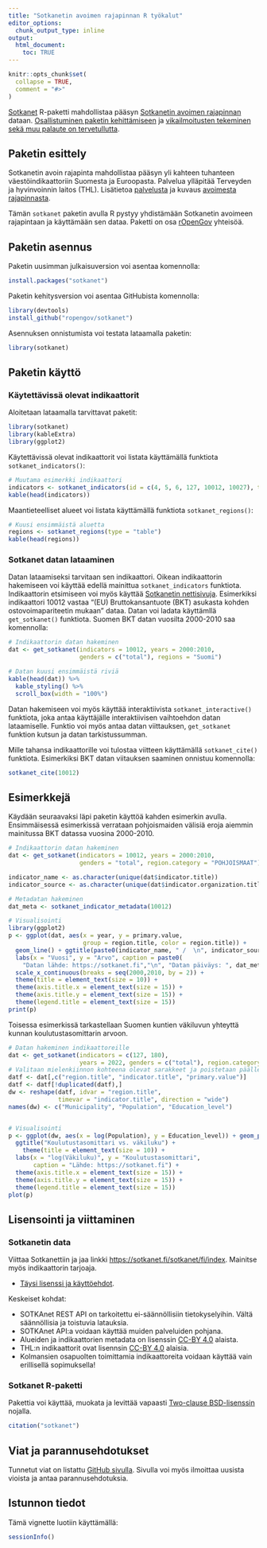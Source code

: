 ```yaml
---
title: "Sotkanetin avoimen rajapinnan R työkalut"
editor_options:
  chunk_output_type: inline
output:
  html_document:
    toc: TRUE
---
```


```r
knitr::opts_chunk$set(
  collapse = TRUE,
  comment = "#>"
)
```


[Sotkanet](https://github.com/rOpenGov/sotkanet) R-paketti mahdollistaa pääsyn [Sotkanetin avoimen rajapinnan](https://sotkanet.fi/sotkanet/en/index) dataan. [Osallistuminen paketin kehittämiseen](https://ropengov.org/community/) ja [vikailmoitusten tekeminen sekä muu palaute on tervetullutta](https://github.com/rOpenGov/sotkanet).

## Paketin esittely

Sotkanetin avoin rajapinta mahdollistaa pääsyn yli kahteen tuhanteen väestöindikaattoriin Suomesta ja Euroopasta. Palvelua ylläpitää Terveyden ja hyvinvoinnin laitos (THL). Lisätietoa [palvelusta](https://sotkanet.fi/sotkanet/fi/tietoa-palvelusta) ja kuvaus [avoimesta rajapinnasta](https://sotkanet.fi/sotkanet/fi/ohje/74).

Tämän `sotkanet` paketin avulla R pystyy yhdistämään Sotkanetin avoimeen rajapintaan ja käyttämään sen dataa. Paketti on osa [rOpenGov](ropengov.org) yhteisöä.


## Paketin asennus

Paketin uusimman julkaisuversion voi asentaa komennolla:

```r
install.packages("sotkanet")
```


Paketin kehitysversion voi asentaa GitHubista komennolla:

```r
library(devtools)
install_github("ropengov/sotkanet")
```

Asennuksen onnistumista voi testata lataamalla paketin:

```r
library(sotkanet)
```


## Paketin käyttö


### Käytettävissä olevat indikaattorit

Aloitetaan lataamalla tarvittavat paketit:

```r
library(sotkanet)
library(kableExtra)
library(ggplot2)
```



Käytettävissä olevat indikaattorit voi listata käyttämällä funktiota `sotkanet_indicators()`:

```r
# Muutama esimerkki indikaattori
indicators <- sotkanet_indicators(id = c(4, 5, 6, 127, 10012, 10027), type = "table")
kable(head(indicators))
```

Maantieteelliset alueet voi listata käyttämällä funktiota `sotkanet_regions()`:

```r
# Kuusi ensimmäistä aluetta
regions <- sotkanet_regions(type = "table")
kable(head(regions))
```

### Sotkanet datan lataaminen

Datan lataamiseksi tarvitaan sen indikaattori. Oikean indikaattorin hakemiseen voi käyttää edellä mainittua `sotkanet_indicators` funktiota. Indikaattorin etsimiseen voi myös käyttää [Sotkanetin nettisivuja](https://sotkanet.fi/sotkanet/fi/index). Esimerkiksi indikaattori 10012 vastaa "(EU) Bruttokansantuote (BKT) asukasta kohden ostovoimapariteetin mukaan" dataa. Datan voi ladata käyttämllä `get_sotkanet()` funktiota. Suomen BKT datan vuosilta 2000-2010 saa komennolla:

```r
# Indikaattorin datan hakeminen
dat <- get_sotkanet(indicators = 10012, years = 2000:2010,
                    genders = c("total"), regions = "Suomi")

# Datan kuusi ensimmäistä riviä
kable(head(dat)) %>%
  kable_styling() %>%
  scroll_box(width = "100%")
```

Datan hakemiseen voi myös käyttää interaktiivista `sotkanet_interactive()` funktiota, joka antaa käyttäjälle interaktiivisen vaihtoehdon datan lataamiselle. Funktio voi myös antaa datan viittauksen, `get_sotkanet` funktion kutsun ja datan tarkistussumman.

Mille tahansa indikaattorille voi tulostaa viitteen käyttämällä `sotkanet_cite()` funktiota. Esimerkiksi BKT datan viitauksen saaminen onnistuu komennolla:

```r
sotkanet_cite(10012)
```


## Esimerkkejä

Käydään seuraavaksi läpi paketin käyttöä kahden esimerkin avulla. Ensimmäisessä esimerkissä verrataan pohjoismaiden välisiä eroja aiemmin mainitussa BKT datassa vuosina 2000-2010.

```r
# Indikaattorin datan hakeminen
dat <- get_sotkanet(indicators = 10012, years = 2000:2010,
                    genders = "total", region.category = "POHJOISMAAT")

indicator_name <- as.character(unique(dat$indicator.title))
indicator_source <- as.character(unique(dat$indicator.organization.title))

# Metadatan hakeminen
dat_meta <- sotkanet_indicator_metadata(10012)

# Visualisointi
library(ggplot2)
p <- ggplot(dat, aes(x = year, y = primary.value,
                     group = region.title, color = region.title)) + 
  geom_line() + ggtitle(paste0(indicator_name, " /  \n", indicator_source)) +
  labs(x = "Vuosi", y = "Arvo", caption = paste0(
    "Datan lähde: https://sotkanet.fi","\n", "Datan päiväys: ", dat_meta$`data-updated`)) +
  scale_x_continuous(breaks = seq(2000,2010, by = 2)) +
  theme(title = element_text(size = 10)) +
  theme(axis.title.x = element_text(size = 15)) +
  theme(axis.title.y = element_text(size = 15)) +
  theme(legend.title = element_text(size = 15))
print(p)
```

Toisessa esimerkissä tarkastellaan Suomen kuntien väkiluvun yhteyttä kunnan koulutustasomittarin arvoon.

```r
# Datan hakeminen indikaattoreille
dat <- get_sotkanet(indicators = c(127, 180), 
                    years = 2022, genders = c("total"), region.category = c("KUNTA"))
# Valitaan mielenkiinnon kohteena olevat sarakkeet ja poistetaan päällekkäisyydet
datf <- dat[,c("region.title", "indicator.title", "primary.value")]
datf <- datf[!duplicated(datf),]
dw <- reshape(datf, idvar = "region.title",
              timevar = "indicator.title", direction = "wide")
names(dw) <- c("Municipality", "Population", "Education_level")


# Visualisointi
p <- ggplot(dw, aes(x = log(Population), y = Education_level)) + geom_point(size = 3) +
  ggtitle("Koulutustasomittari vs. väkiluku") +
    theme(title = element_text(size = 10)) +
  labs(x = "log(Väkiluku)", y = "Koulutustasomittari",
       caption = "Lähde: https://sotkanet.fi") +
  theme(axis.title.x = element_text(size = 15)) +
  theme(axis.title.y = element_text(size = 15)) +
  theme(legend.title = element_text(size = 15))
plot(p)
```


## Lisensointi ja viittaminen

### Sotkanetin data

Viittaa Sotkanettiin ja jaa linkki  [https://sotkanet.fi/sotkanet/fi/index](https://sotkanet.fi/sotkanet/fi/index). Mainitse myös indikaattorin tarjoaja.

* [Täysi lisenssi ja käyttöehdot](https://sotkanet.fi/sotkanet/fi/tietoa-palvelusta).

Keskeiset kohdat:

 * SOTKAnet REST API on tarkoitettu ei-säännöllisiin tietokyselyihin. Vältä säännöllisia ja toistuvia latauksia.
 * SOTKAnet API:a voidaan käyttää muiden palveluiden pohjana.
 * Alueiden ja indikaattorien metadata on lisenssin [CC-BY 4.0](https://creativecommons.org/licenses/by/4.0/) alaista.
 * THL:n indikaattorit ovat lisennsin [CC-BY 4.0](https://creativecommons.org/licenses/by/4.0/) alaisia.
 * Kolmansien osapuolten toimittamia indikaattoreita voidaan käyttää vain erillisellä sopimuksella!


### Sotkanet R-paketti

Pakettia voi käyttää, muokata ja levittää vapaasti [Two-clause BSD-lisenssin](https://fi.wikipedia.org/wiki/BSD-lisenssi) nojalla.

```r
citation("sotkanet")
```


## Viat ja parannusehdotukset

Tunnetut viat on listattu [GitHub sivulla](https://github.com/rOpenGov/sotkanet/issues). Sivulla voi myös ilmoittaa uusista vioista ja antaa parannusehdotuksia.

## Istunnon tiedot

Tämä vignette luotiin käyttämällä: 

```r
sessionInfo()
```

